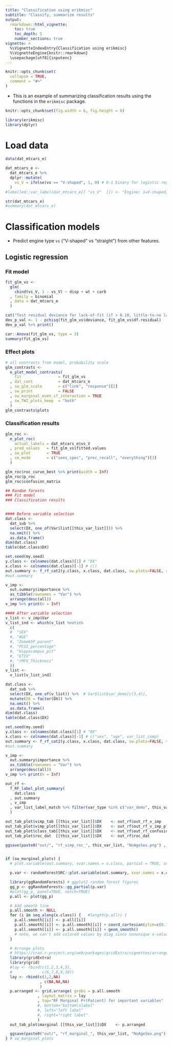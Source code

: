 ```yaml
---
title: "Classification using erikmisc"
subtitle: "Classify, summarize results"
output:
  rmarkdown::html_vignette:
    toc: true
    toc_depth: 5
    number_sections: true
vignette: >
  %\VignetteIndexEntry{Classification using erikmisc}
  %\VignetteEngine{knitr::rmarkdown}
  \usepackage[utf8]{inputenc}
---
```


```r
knitr::opts_chunk$set(
  collapse = TRUE,
  comment = "#>"
)
```

* This is an example of summarizing classification results using the functions in the `erikmisc` package.

```r
knitr::opts_chunk$set(fig.width = 6, fig.height = 6)

library(erikmisc)
library(dplyr)
```

# Load data

```r
data(dat_mtcars_e)

dat_mtcars_e <-
  dat_mtcars_e %>%
  dplyr::mutate(
    vs_V = ifelse(vs == "V-shaped", 1, 0) # 0-1 binary for logistic regression
  )
#labelled::var_label(dat_mtcars_e[[ "vs_V"  ]]) <- "Engine: 1=V-shaped, 0=straight binary for logistic regression"

str(dat_mtcars_e)
#summary(dat_mtcars_e)
```


# Classification models

* Predict engine type `vs` ("V-shaped" vs "straight") from other features.

## Logistic regression

### Fit model

```r
fit_glm_vs <-
  glm(
    cbind(vs_V, 1 - vs_V) ~ disp + wt + carb
  , family = binomial
  , data = dat_mtcars_e
  )

cat("Test residual deviance for lack-of-fit (if > 0.10, little-to-no lack-of-fit)\n")
dev_p_val <- 1 - pchisq(fit_glm_vs$deviance, fit_glm_vs$df.residual)
dev_p_val %>% print()

car::Anova(fit_glm_vs, type = 3)
summary(fit_glm_vs)
```


### Effect plots

```r
# all contrasts from model, probability scale
glm_contrasts <-
  e_plot_model_contrasts(
    fit                = fit_glm_vs
  , dat_cont           = dat_mtcars_e
  , sw_glm_scale       = c("link", "response")[2]
  , sw_print           = FALSE
  , sw_marginal_even_if_interaction = TRUE
  , sw_TWI_plots_keep  = "both"
  )
glm_contrasts$plots
```


### Classification results

```r
glm_roc <-
  e_plot_roc(
    actual_labels = dat_mtcars_e$vs_V
  , pred_values   = fit_glm_vs$fitted.values
  , sw_plot       = TRUE
  , cm_mode       = c("sens_spec", "prec_recall", "everything")[3]
  )

glm_roc$roc_curve_best %>% print(width = Inf)
glm_roc$p_roc
glm_roc$confusion_matrix
```



```r
## Random forests
### Fit model
### Classification results


#### Before variable selection
dat.class <-
  dat_sub %>%
  select(DX, one_of(Var$list[[this_var_list]])) %>%
  na.omit() %>%
  as.data.frame()
dim(dat.class)
table(dat.class$DX)

set.seed(my.seed)
y.class <- colnames(dat.class)[1] # "DX"
x.class <- colnames(dat.class)[-1] # c()
out.summary <- f_rf_cat2(y.class, x.class, dat.class, sw.plots=FALSE, sw.return=TRUE, sw.seed=-76543)
#out.summary

v_imp <-
  out.summary$importance %>%
  as_tibble(rownames = "Var") %>%
  arrange(desc(all))
v_imp %>% print(n = Inf)

#### After variable selection
v_list <- v_imp$Var
v_list_ind <- which(v_list %notin%
  c(
  #  "SEX"
  #, "AGE"
  #, "Zemek5P_parent"
  #, "PCSI_percentage"
  #, "Hippocampus_pct"
  #, "ETIV"
  #, "rMFG_Thickness"
  ))
v_list <-
  v_list[v_list_ind]

dat.class <-
  dat_sub %>%
  select(DX, one_of(v_list)) %>%  # Var$list$var_demo[c(3,4)],
  mutate(DX = factor(DX)) %>%
  na.omit() %>%
  as.data.frame()
dim(dat.class)
table(dat.class$DX)

set.seed(my.seed)
y.class <- colnames(dat.class)[1] # "DX"
x.class <- colnames(dat.class)[-1] # c("sex", "age", var_list_comp)
out.summary <- f_rf_cat2(y.class, x.class, dat.class, sw.plots=FALSE, sw.return=TRUE, sw.seed=-76543)
#out.summary

v_imp <-
  out.summary$importance %>%
  as_tibble(rownames = "Var") %>%
  arrange(desc(all))
v_imp %>% print(n = Inf)

out_rf <-
  f_RF_label_plot_summary(
    dat.class
  , out.summary
  , v_imp
  , var_list_label_match %>% filter(var_type %in% c("var_demo", this_var_list))
  )

out_tab_plot$vimp_tab [[this_var_list]]$DX    <- out_rf$out_rf_v_imp
out_tab_plot$vimp_plot[[this_var_list]]$DX    <- out_rf$out_rf_v_imp_plot
out_tab_plot$class_tab[[this_var_list]]$DX    <- out_rf$out_rf_confusion
out_tab_plot$roc_dat  [[this_var_list]]$DX    <- out_rf$roc_dat

ggsave(paste0("out/", "rf_vimp_roc_", this_var_list, "NoAgeSex.png") , plot=out_rf$out_rf_v_imp_plot2, width=8, height=5, units="in", bg="white", dpi=300)


if (sw_marginal_plots) {
  # plot.variable(out.summary, xvar.names = x.class, partial = TRUE, smooth.lines = TRUE)

  p.var <- randomForestSRC::plot.variable(out.summary, xvar.names = x.class, partial = TRUE, smooth.lines = TRUE, show.plots = FALSE, npts = 250)

  library(ggRandomForests) # ggplot2 random forest figures
  gg_p <- ggRandomForests::gg_partial(p.var)
  #plot(gg_p, panel=TRUE, notch=TRUE)
  p.all <- plot(gg_p)

  # Add smooth line
  p.all.smooth <- NULL
  for (i in seq_along(x.class)) {   #length(p.all)) {
    p.all.smooth[[i]] <- p.all[[i]]
    p.all.smooth[[i]] <- p.all.smooth[[i]] + coord_cartesian(ylim=c(0.1,0.9))
    p.all.smooth[[i]] <- p.all.smooth[[i]] + geom_smooth()
    # note, we can't add colored values by diag since nonunique x-values.
  }

  # Arrange plots
  # https://cran.r-project.org/web/packages/gridExtra/vignettes/arrangeGrob.html
  library(gridExtra)
  library(grid)
  #lay <- rbind(c(1,2,3,4,5),
  #             c(6,7,8,9,10))
  lay <- rbind(c(1,2,NA)
               , c(NA,NA,NA)
               )
  p.arranged <- grid.arrange( grobs = p.all.smooth
              , layout_matrix = lay
              , top="RF Marginal Pr(Patient) for important variables"
              #, bottom="bottom\nlabel"
              #, left="left label"
              #, right="right label"
              )
  out_tab_plot$marginal [[this_var_list]]$DX    <- p.arranged

  ggsave(paste0("out/", "rf_marginal_", this_var_list, "NoAgeSex.png") , plot=p.arranged, width=8, height=5, units="in", bg="white", dpi=300)
} # sw_marginal_plots
```




